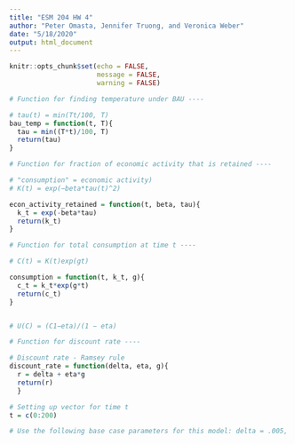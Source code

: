 ```yaml
---
title: "ESM 204 HW 4"
author: "Peter Omasta, Jennifer Truong, and Veronica Weber"
date: "5/18/2020"
output: html_document
---
```


```r
knitr::opts_chunk$set(echo = FALSE,
                      message = FALSE,
                      warning = FALSE)
```

```r

# Function for finding temperature under BAU ----

# tau(t) = min(Tt/100, T)
bau_temp = function(t, T){
  tau = min((T*t)/100, T)
  return(tau)
}

# Function for fraction of economic activity that is retained ----

# "consumption" = economic activity)
# K(t) = exp(−beta*tau(t)^2)

econ_activity_retained = function(t, beta, tau){
  k_t = exp(-beta*tau)
  return(k_t)
}

# Function for total consumption at time t ----

# C(t) = K(t)exp(gt)

consumption = function(t, k_t, g){
  c_t = k_t*exp(g*t)
  return(c_t)
}


# U(C) = (C1−eta)/(1 − eta)

# Function for discount rate ----

# Discount rate - Ramsey rule
discount_rate = function(delta, eta, g){
  r = delta + eta*g
  return(r)
  }
```

```r

# Setting up vector for time t
t = c(0:200)

# Use the following base case parameters for this model: delta = .005, eta = .5, g = .01, beta = .05.

```

